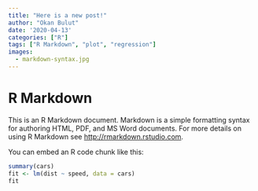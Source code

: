 ```yaml
---
title: "Here is a new post!"
author: "Okan Bulut"
date: '2020-04-13'
categories: ["R"]
tags: ["R Markdown", "plot", "regression"]
images:
  - markdown-syntax.jpg
---
```


# R Markdown

This is an R Markdown document. Markdown is a simple formatting syntax for authoring HTML, PDF, and MS Word documents. For more details on using R Markdown see <http://rmarkdown.rstudio.com>.

You can embed an R code chunk like this:

```r
summary(cars)
fit <- lm(dist ~ speed, data = cars)
fit
```